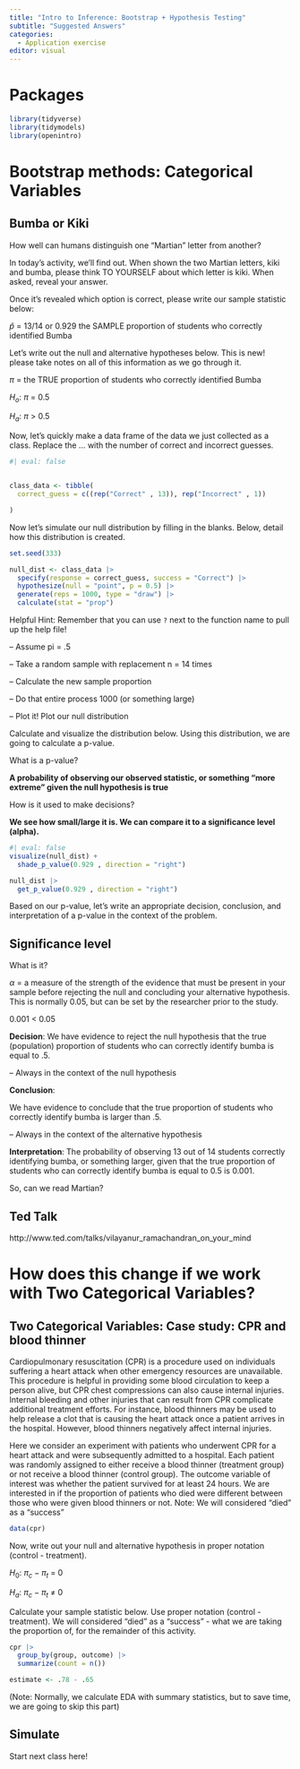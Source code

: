 ```yaml
---
title: "Intro to Inference: Bootstrap + Hypothesis Testing"
subtitle: "Suggested Answers"
categories: 
  - Application exercise
editor: visual
---
```


# Packages

```r

library(tidyverse)
library(tidymodels)
library(openintro)

```

# Bootstrap methods: Categorical Variables

## Bumba or Kiki

How well can humans distinguish one "Martian" letter from another?

In today's activity, we'll find out. When shown the two Martian letters, kiki and bumba, please think TO YOURSELF about which letter is kiki. When asked, reveal your answer.

Once it's revealed which option is correct, please write our sample statistic below:

$\hat{p}$ = 13/14 or 0.929 the SAMPLE proportion of students who correctly identified Bumba

Let's write out the null and alternative hypotheses below. This is new! please take notes on all of this information as we go through it.

$\pi$ = the TRUE proportion of students who correctly identified Bumba

$H_o$: $\pi$ = 0.5

$H_a$: $\pi$ \> 0.5

Now, let's quickly make a data frame of the data we just collected as a class. Replace the ... with the number of correct and incorrect guesses.

```r
#| eval: false


class_data <- tibble(
  correct_guess = c((rep("Correct" , 13)), rep("Incorrect" , 1))

)
```

Now let's simulate our null distribution by filling in the blanks. Below, detail how this distribution is created.

```r
set.seed(333)

null_dist <- class_data |>
  specify(response = correct_guess, success = "Correct") |>
  hypothesize(null = "point", p = 0.5) |>
  generate(reps = 1000, type = "draw") |>
  calculate(stat = "prop")
```

Helpful Hint: Remember that you can use `?` next to the function name to pull up the help file!

-- Assume pi = .5

-- Take a random sample with replacement n = 14 times

-- Calculate the new sample proportion

-- Do that entire process 1000 (or something large)

-- Plot it! Plot our null distribution

Calculate and visualize the distribution below. Using this distribution, we are going to calculate a p-value.

What is a p-value?

**A probability of observing our observed statistic, or something "more extreme" given the null hypothesis is true**

How is it used to make decisions?

**We see how small/large it is. We can compare it to a significance level (alpha).**

```r
#| eval: false
visualize(null_dist) +
  shade_p_value(0.929 , direction = "right")

null_dist |>
  get_p_value(0.929 , direction = "right")
```

Based on our p-value, let's write an appropriate decision, conclusion, and interpretation of a p-value in the context of the problem.

## Significance level

What is it?

$\alpha$ = a measure of the strength of the evidence that must be present in your sample before rejecting the null and concluding your alternative hypothesis. This is normally 0.05, but can be set by the researcher prior to the study.

0.001 \< 0.05

**Decision**: We have evidence to reject the null hypothesis that the true (population) proportion of students who can correctly identify bumba is equal to .5.

-- Always in the context of the null hypothesis

**Conclusion**:

We have evidence to conclude that the true proportion of students who correctly identify bumba is larger than .5.

-- Always in the context of the alternative hypothesis

**Interpretation**: The probability of observing 13 out of 14 students correctly identifying bumba, or something larger, given that the true proportion of students who can correctly identify bumba is equal to 0.5 is 0.001.

So, can we read Martian?

## Ted Talk

http://www.ted.com/talks/vilayanur_ramachandran_on_your_mind

# How does this change if we work with Two Categorical Variables?

## Two Categorical Variables: Case study: CPR and blood thinner

Cardiopulmonary resuscitation (CPR) is a procedure used on individuals suffering a heart attack when other emergency resources are unavailable. This procedure is helpful in providing some blood circulation to keep a person alive, but CPR chest compressions can also cause internal injuries. Internal bleeding and other injuries that can result from CPR complicate additional treatment efforts. For instance, blood thinners may be used to help release a clot that is causing the heart attack once a patient arrives in the hospital. However, blood thinners negatively affect internal injuries.

Here we consider an experiment with patients who underwent CPR for a heart attack and were subsequently admitted to a hospital. Each patient was randomly assigned to either receive a blood thinner (treatment group) or not receive a blood thinner (control group). The outcome variable of interest was whether the patient survived for at least 24 hours. We are interested in if the proportion of patients who died were different between those who were given blood thinners or not. Note: We will considered "died" as a "success"

```r
data(cpr)
```

Now, write out your null and alternative hypothesis in proper notation (control - treatment).

$H_0$: $\pi_c - \pi_t$ = 0

$H_a$: $\pi_c - \pi_t$ $\neq$ 0

Calculate your sample statistic below. Use proper notation (control - treatment). We will considered "died" as a "success" - what we are taking the proportion of, for the remainder of this activity.

```r

cpr |> 
  group_by(group, outcome) |>
  summarize(count = n())

estimate <- .78 - .65

```

(Note: Normally, we calculate EDA with summary statistics, but to save time, we are going to skip this part)

## Simulate

Start next class here!
